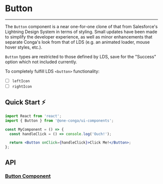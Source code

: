 

<Meta title="Components/Buttons/Button/README" component={Button} />

# Button

---

<Story id="components-buttons-button--types" />

The `Button` component is a near one-for-one clone of that from Salesforce's Lightning Design System in terms of styling. Small updates have been made to simplify the developer experience, as well as minor enhancements that separate Conga's look from that of LDS (e.g. an animated loader, mouse hover styles, etc.).

`Button` types are restricted to those defined by LDS, save for the "Success" option which not included currently.

To completely fulfill LDS `<button>` functionality:

- [ ] `leftIcon`
- [ ] `rightIcon`

## Quick Start ⚡️

```jsx
import React from 'react';
import { Button } from '@one-conga/ui-components';

const MyComponent = () => {
  const handleClick = () => console.log('Ouch!');

  return <Button onClick={handleClick}>Click Me!</Button>;
};
```

## API

### [Button Component](https://github.com/getconga/ai-analyze/blob/develop/Apps/ui-components/src/components/Buttons/Button/Button.tsx)

<Props of={Button} />
